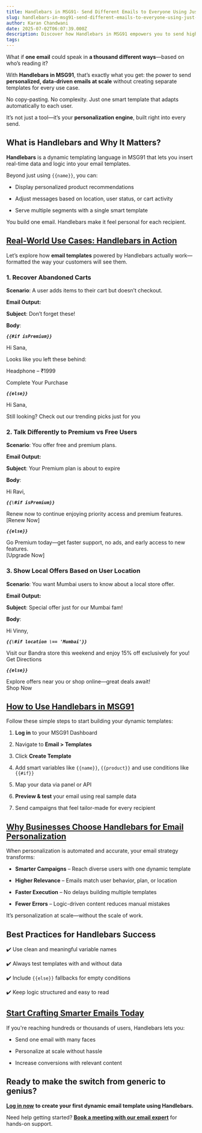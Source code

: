 ```yaml
---
title: Handlebars in MSG91- Send Different Emails to Everyone Using Just One Template
slug: handlebars-in-msg91-send-different-emails-to-everyone-using-just-one-template
author: Karan Chandwani
date: 2025-07-02T06:07:39.000Z
description: Discover how Handlebars in MSG91 empowers you to send highly personalized, dynamic emails at scale using a single smart template. This blog explains what Handlebars is, why it matters for email personalization, and showcases real-world use cases and best practices to help you craft relevant, data-driven campaigns for every recipient.
tags:
---
```


What if **one email** could speak in **a thousand different ways**—based on who’s reading it?

With **Handlebars in MSG91**, that’s exactly what you get: the power to send **personalized, data-driven emails at scale** without creating separate templates for every use case.

No copy-pasting. No complexity. Just one smart template that adapts automatically to each user.

It’s not just a tool—it’s your **personalization engine**, built right into every send.

## **What is Handlebars and Why It Matters?**

**Handlebars** is a dynamic templating language in MSG91 that lets you insert real-time data and logic into your email templates.

Beyond just using `{{name}}`, you can:

-   Display personalized product recommendations

-   Adjust messages based on location, user status, or cart activity

-   Serve multiple segments with a single smart template

You build one email. Handlebars make it feel personal for each recipient.

## [**Real-World Use Cases: Handlebars in Action**](https://docs.msg91.com/email/send-email-with-handlebars)

Let’s explore how **email templates** powered by Handlebars actually work—formatted the way your customers will see them.

### **1\. Recover Abandoned Carts**

**Scenario**: A user adds items to their cart but doesn’t checkout.

**Email Output:**

**Subject**: Don’t forget these\!

**Body**:

***`{{#if isPremium}}`***

Hi Sana,

Looks like you left these behind:

Headphone – ₹1999

Complete Your Purchase

**_`{{else}}`_**

Hi Sana,

Still looking? Check out our trending picks just for you

### **2\. Talk Differently to Premium vs Free Users**

**Scenario**: You offer free and premium plans.

**Email Output:**

**Subject**: Your Premium plan is about to expire

**Body**:

Hi Ravi,

**_`{{\#if isPremium}}`_**

Renew now to continue enjoying priority access and premium features.  
[Renew Now]

**_`{{else}}`_**

Go Premium today—get faster support, no ads, and early access to new features.  
[Upgrade Now]

### **3\. Show Local Offers Based on User Location**

**Scenario**: You want Mumbai users to know about a local store offer.

**Email Output:**

**Subject**: Special offer just for our Mumbai fam\!

**Body**:

Hi Vinny,

**_`{{\#if location \== 'Mumbai'}}`_**

Visit our Bandra store this weekend and enjoy 15% off exclusively for you\!  
Get Directions

**_`{{else}}`_**

Explore offers near you or shop online—great deals await\!  
Shop Now

## [**How to Use Handlebars in MSG91**](https://msg91.com/help/email/personalize-emails-with-handlebars-in-msg91)

Follow these simple steps to start building your dynamic templates:

1. **Log in** to your MSG91 Dashboard

2. Navigate to **Email \> Templates**

3. Click **Create Template**

4. Add smart variables like `{{name}}`, `{{product}}` and use conditions like `{{#if}}`

5. Map your data via panel or API

6. **Preview & test** your email using real sample data

7. Send campaigns that feel tailor-made for every recipient

## [**Why Businesses Choose Handlebars for Email Personalization**](https://msg91.com/email)

When personalization is automated and accurate, your email strategy transforms:

-   **Smarter Campaigns** – Reach diverse users with one dynamic template

-   **Higher Relevance** – Emails match user behavior, plan, or location

-   **Faster Execution** – No delays building multiple templates

-   **Fewer Errors** – Logic-driven content reduces manual mistakes

It’s personalization at scale—without the scale of work.

## **Best Practices for Handlebars Success**

✔️ Use clean and meaningful variable names

✔️ Always test templates with and without data

✔️ Include `{{else}}` fallbacks for empty conditions

✔️ Keep logic structured and easy to read

## [**Start Crafting Smarter Emails Today**](https://msg91.com/email)

If you're reaching hundreds or thousands of users, Handlebars lets you:

-   Send one email with many faces

-   Personalize at scale without hassle

-   Increase conversions with relevant content

## **Ready to make the switch from generic to genius?**

[**Log in now**](https://control.msg91.com/signin/) **to create your first dynamic email template using Handlebars.**

Need help getting started? [**Book a meeting with our email expert**](https://calendly.com/bison-msg91/30min) for hands-on support.
